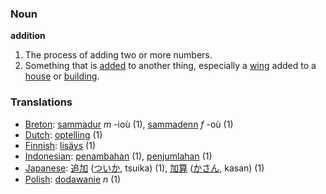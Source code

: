 === Noun ===
'''addition'''

#The process of adding two or more numbers.
#Something that is [[add]]ed to another thing, especially a [[wing]] added to a [[house]] or [[building]].

=== Translations ===
*[[Breton]]: [[sammadur]] ''m'' -ioù (1), [[sammadenn]] ''f'' -où (1)
*[[Dutch]]: [[optelling]] (1)
*[[Finnish]]: [[lisäys]] (1)
*[[Indonesian]]: [[tambah|penambahan]] (1), [[jumlah|penjumlahan]] (1)
*[[Japanese]]: [[追加]] ([[ついか]], tsuika) (1), [[加算]] ([[かさん]], kasan) (1)
*[[Polish]]: [[dodawanie]] ''n'' (1)